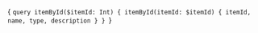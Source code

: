 
<CodeBlock language="jsx" title="QUERY" showLineNumbers>{
`query itemById($itemId: Int) {
  itemById(itemId: $itemId) {
    itemId,
    name,
    type,
    description
  }
}
`}</CodeBlock>